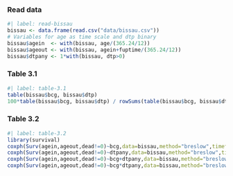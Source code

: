 ### Read data 

```r
#| label: read-bissau
bissau <- data.frame(read.csv("data/bissau.csv"))
# Variables for age as time scale and dtp binary
bissau$agein  <- with(bissau, age/(365.24/12))
bissau$ageout <- with(bissau, agein+fuptime/(365.24/12))
bissau$dtpany <- 1*with(bissau, dtp>0)
```

### Table 3.1  

```r
#| label: table-3.1
table(bissau$bcg, bissau$dtp)
100*table(bissau$bcg, bissau$dtp) / rowSums(table(bissau$bcg, bissau$dtp))
```

### Table 3.2  

```r
#| label: table-3.2
library(survival)
coxph(Surv(agein,ageout,dead!=0)~bcg,data=bissau,method="breslow",timefix=F)
coxph(Surv(agein,ageout,dead!=0)~dtpany,data=bissau,method="breslow",timefix=F)
coxph(Surv(agein,ageout,dead!=0)~bcg+dtpany,data=bissau,method="breslow",timefix=F)
coxph(Surv(agein,ageout,dead!=0)~bcg*dtpany,data=bissau,method="breslow",timefix=F)
```



